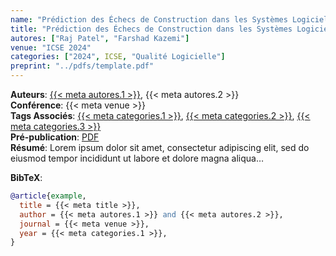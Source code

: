 ```yaml
---
name: "Prédiction des Échecs de Construction dans les Systèmes Logiciels Modernes"
title: "Prédiction des Échecs de Construction dans les Systèmes Logiciels Modernes"
autores: ["Raj Patel", "Farshad Kazemi"]
venue: "ICSE 2024"
categories: ["2024", ICSE, "Qualité Logicielle"]
preprint: "../pdfs/template.pdf"
---
```

**Auteurs**: [{{< meta autores.1 >}}](../members/current/rajpatel.qmd), {{< meta autores.2 >}}  
**Conférence**: {{< meta venue >}}   
**Tags Associés**: [{{< meta categories.1 >}}](../publications.qmd#category=2024), [{{< meta categories.2 >}}](../publications.qmd#category=ICSE), [{{< meta categories.3 >}}](../publications.qmd#category=Qualité+Logicielle)  
**Pré-publication**: [PDF]({{< meta preprint >}})  
**Résumé**: Lorem ipsum dolor sit amet, consectetur adipiscing elit, sed do eiusmod tempor incididunt ut labore et dolore magna aliqua...


**BibTeX**:
```bibtex
@article{example,
  title = {{< meta title >}},
  author = {{< meta autores.1 >}} and {{< meta autores.2 >}},
  journal = {{< meta venue >}},
  year = {{< meta categories.1 >}},
}
```
